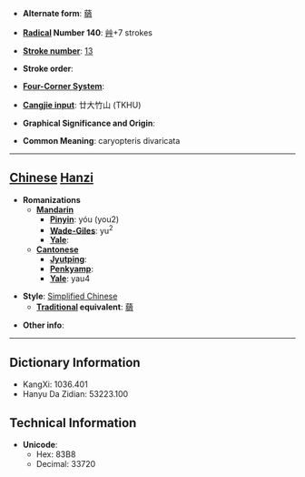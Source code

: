 * '''Alternate form''': [[蕕]]

* '''[[Wiktionary:Chinese radical index| Radical]] Number 140''': [[Wiktionary:Chinese radical index 艸|艸]]+7 strokes

* '''[[Wiktionary:Chinese total strokes index|Stroke number]]''': [[Wiktionary:Chinese total strokes index 13|13]]

* '''Stroke order''': 

* '''[[Wiktionary:Chinese four corner index|Four-Corner System]]''': 

* '''[[Wiktionary:Chinese Cangjie index|Cangjie input]]''': 廿大竹山 (TKHU)

* '''Graphical Significance and Origin''': 

* '''Common Meaning''': caryopteris divaricata

----

== [[Chinese]] [[Hanzi]] ==

* '''Romanizations'''
** '''[[Mandarin]]'''
*** '''[[Pinyin]]''': yóu (you2)
*** '''[[Wade-Giles]]''': yu<sup>2</sup>
*** '''[[Yale]]''': 
** '''[[Cantonese]]'''
*** '''[[Jyutping]]''':
*** '''[[Penkyamp]]''': 
*** '''[[Yale]]''': yau4

* '''Style''': [[Simplified Chinese]] 
** '''[[Traditional Chinese|Traditional]] equivalent''': [[蕕]]

* '''Other info''': 

----

== Dictionary Information ==

* KangXi: 1036.401
* Hanyu Da Zidian: 53223.100

== Technical Information ==

* '''Unicode''':
** Hex: 83B8
** Decimal: 33720